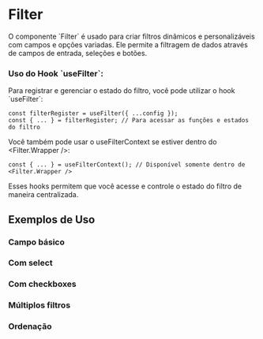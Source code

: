 
<Meta of={FilterStories} title="Filter" />

# Filter

O componente \`Filter\` é usado para criar filtros dinâmicos e personalizáveis com campos e opções variadas. Ele permite a filtragem de dados através de campos de entrada, seleções e botões.

### Uso do Hook \`useFilter\`:

Para registrar e gerenciar o estado do filtro, você pode utilizar o hook \`useFilter\`:

```tsx
const filterRegister = useFilter({ ...config });
const { ... } = filterRegister; // Para acessar as funções e estados do filtro
```

Você também pode usar o useFilterContext se estiver dentro do <Filter.Wrapper />:

```tsx
const { ... } = useFilterContext(); // Disponível somente dentro de <Filter.Wrapper />
```

Esses hooks permitem que você acesse e controle o estado do filtro de maneira centralizada.

## Exemplos de Uso

### Campo básico

<Canvas of={FilterStories.Basic} />

### Com select

<Canvas of={FilterStories.FilterWithSelect} />

### Com checkboxes

<Canvas of={FilterStories.FilterWithCheckboxes} />

### Múltiplos filtros

<Canvas of={FilterStories.MultipleFilters} />

### Ordenação

<Canvas of={FilterStories.SortFilter} />

<Controls />
